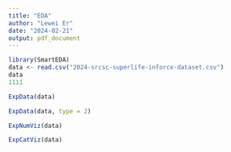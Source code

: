 ```yaml
---
title: "EDA"
author: "Lewei Er"
date: "2024-02-21"
output: pdf_document
---
```


```r
library(SmartEDA)
data <- read.csv("2024-srcsc-superlife-inforce-dataset.csv")
data
1111
```

```r
ExpData(data)
```


```r
ExpData(data, type = 2)
```

```r
ExpNumViz(data)
```

```r
ExpCatViz(data)
```





